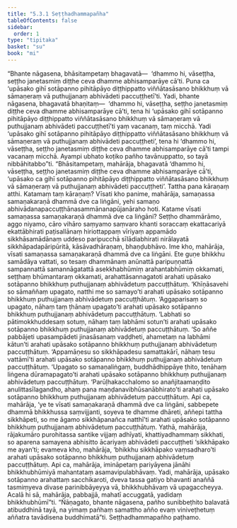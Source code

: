 ```yaml
---
title: "5.3.1 Seṭṭhadhammapañha"
tableOfContents: false
sidebar:
  order: 1
type: "tipitaka"
basket: "su"
book: "mi"
---
```



<DynamicBreadcrumb />

<Division number="138" book="mi">

<Paragraph number="745" book="mi">
“Bhante nāgasena, bhāsitampetaṃ bhagavatā—  ‘dhammo hi, vāseṭṭha, seṭṭho janetasmiṃ diṭṭhe ceva dhamme abhisamparāye cā’ti. Puna ca ‘upāsako gihī sotāpanno pihitāpāyo diṭṭhippatto viññātasāsano bhikkhuṃ vā sāmaṇeraṃ vā puthujjanaṃ abhivādeti paccuṭṭhetī’ti. Yadi, bhante nāgasena, bhagavatā bhaṇitaṃ—  ‘dhammo hi, vāseṭṭha, seṭṭho janetasmiṃ diṭṭhe ceva dhamme abhisamparāye cā’ti, tena hi ‘upāsako gihī sotāpanno pihitāpāyo diṭṭhippatto viññātasāsano bhikkhuṃ vā sāmaṇeraṃ vā puthujjanaṃ abhivādeti paccuṭṭhetī’ti yaṃ vacanaṃ, taṃ micchā. Yadi ‘upāsako gihī sotāpanno pihitāpāyo diṭṭhippatto viññātasāsano bhikkhuṃ vā sāmaṇeraṃ vā puthujjanaṃ abhivādeti paccuṭṭheti’, tena hi ‘dhammo hi, vāseṭṭha, seṭṭho janetasmiṃ diṭṭhe ceva dhamme abhisamparāye cā’ti tampi vacanaṃ micchā. Ayampi ubhato koṭiko pañho tavānuppatto, so tayā nibbāhitabbo”ti.
</Paragraph>

<Paragraph number="746" book="mi">
“Bhāsitampetaṃ, mahārāja, bhagavatā ‘dhammo hi, vāseṭṭha, seṭṭho janetasmiṃ diṭṭhe ceva dhamme abhisamparāye cā’ti, ‘upāsako ca gihī sotāpanno pihitāpāyo diṭṭhippatto viññātasāsano bhikkhuṃ vā sāmaṇeraṃ vā puthujjanaṃ abhivādeti paccuṭṭheti’. Tattha pana kāraṇaṃ atthi. Katamaṃ taṃ kāraṇaṃ?
</Paragraph>

<Paragraph number="747" book="mi">
Vīsati kho panime, mahārāja, samaṇassa samaṇakaraṇā dhammā dve ca liṅgāni, yehi samaṇo abhivādanapaccuṭṭhānasammānanapūjanāraho hoti. Katame vīsati samaṇassa samaṇakaraṇā dhammā dve ca liṅgāni? Seṭṭho dhammārāmo, aggo niyamo, cāro vihāro saṃyamo saṃvaro khanti soraccaṃ ekattacariyā ekattābhirati paṭisallānaṃ hiriottappaṃ vīriyaṃ appamādo sikkhāsamādānaṃ uddeso paripucchā sīlādiabhirati nirālayatā sikkhāpadapāripūritā, kāsāvadhāraṇaṃ, bhaṇḍubhāvo. Ime kho, mahārāja, vīsati samaṇassa samaṇakaraṇā dhammā dve ca liṅgāni. Ete guṇe bhikkhu samādāya vattati, so tesaṃ dhammānaṃ anūnattā paripuṇṇattā sampannattā samannāgatattā asekkhabhūmiṃ arahantabhūmiṃ okkamati, seṭṭhaṃ bhūmantaraṃ okkamati, arahattāsannagatoti arahati upāsako sotāpanno bhikkhuṃ puthujjanaṃ abhivādetuṃ paccuṭṭhātuṃ.
</Paragraph>

<Paragraph number="748" book="mi">
‘Khīṇāsavehi so sāmaññaṃ upagato, natthi me so samayo’ti arahati upāsako sotāpanno bhikkhuṃ puthujjanaṃ abhivādetuṃ paccuṭṭhātuṃ.
</Paragraph>

<Paragraph number="749" book="mi">
‘Aggaparisaṃ so upagato, nāhaṃ taṃ ṭhānaṃ upagato’ti arahati upāsako sotāpanno bhikkhuṃ puthujjanaṃ abhivādetuṃ paccuṭṭhātuṃ.
</Paragraph>

<Paragraph number="750" book="mi">
‘Labhati so pātimokkhuddesaṃ sotuṃ, nāhaṃ taṃ labhāmi sotun’ti arahati upāsako sotāpanno bhikkhuṃ puthujjanaṃ abhivādetuṃ paccuṭṭhātuṃ.
</Paragraph>

<Paragraph number="751" book="mi">
‘So aññe pabbājeti upasampādeti jinasāsanaṃ vaḍḍheti, ahametaṃ na labhāmi kātun’ti arahati upāsako sotāpanno bhikkhuṃ puthujjanaṃ abhivādetuṃ paccuṭṭhātuṃ.
</Paragraph>

<Paragraph number="752" book="mi">
‘Appamāṇesu so sikkhāpadesu samattakārī, nāhaṃ tesu vattāmī’ti arahati upāsako sotāpanno bhikkhuṃ puthujjanaṃ abhivādetuṃ paccuṭṭhātuṃ.
</Paragraph>

<Paragraph number="753" book="mi">
‘Upagato so samaṇaliṅgaṃ, buddhādhippāye ṭhito, tenāhaṃ liṅgena dūramapagato’ti arahati upāsako sotāpanno bhikkhuṃ puthujjanaṃ abhivādetuṃ paccuṭṭhātuṃ.
</Paragraph>

<Paragraph number="754" book="mi">
‘Parūḷhakacchalomo so anañjitaamaṇḍito anulittasīlagandho, ahaṃ pana maṇḍanavibhūsanābhirato’ti arahati upāsako sotāpanno bhikkhuṃ puthujjanaṃ abhivādetuṃ paccuṭṭhātuṃ.
</Paragraph>

<Paragraph number="755" book="mi">
Api ca, mahārāja, ‘ye te vīsati samaṇakaraṇā dhammā dve ca liṅgāni, sabbepete dhammā bhikkhussa saṃvijjanti, soyeva te dhamme dhāreti, aññepi tattha sikkhāpeti, so me āgamo sikkhāpanañca natthī’ti arahati upāsako sotāpanno bhikkhuṃ puthujjanaṃ abhivādetuṃ paccuṭṭhātuṃ.
</Paragraph>

<Paragraph number="756" book="mi">
Yathā, mahārāja, rājakumāro purohitassa santike vijjaṃ adhīyati, khattiyadhammaṃ sikkhati, so aparena samayena abhisitto ācariyaṃ abhivādeti paccuṭṭheti ‘sikkhāpako me ayan’ti; evameva kho, mahārāja, ‘bhikkhu sikkhāpako vaṃsadharo’ti arahati upāsako sotāpanno bhikkhuṃ puthujjanaṃ abhivādetuṃ paccuṭṭhātuṃ.
</Paragraph>

<Paragraph number="757" book="mi">
Api ca, mahārāja, imināpetaṃ pariyāyena jānāhi bhikkhubhūmiyā mahantataṃ asamavipulabhāvaṃ. Yadi, mahārāja, upāsako sotāpanno arahattaṃ sacchikaroti, dveva tassa gatiyo bhavanti anaññā tasmiṃyeva divase parinibbāyeyya vā, bhikkhubhāvaṃ vā upagaccheyya. Acalā hi sā, mahārāja, pabbajjā, mahatī accuggatā, yadidaṃ bhikkhubhūmī”ti. “Ñāṇagato, bhante nāgasena, pañho sunibbeṭhito balavatā atibuddhinā tayā, na yimaṃ pañhaṃ samattho añño evaṃ viniveṭhetuṃ aññatra tavādisena buddhimatā”ti.

</Paragraph>
</Division>

<Paragraph number="758" type="center" book="mi">
Seṭṭhadhammapañho paṭhamo.
</Paragraph>